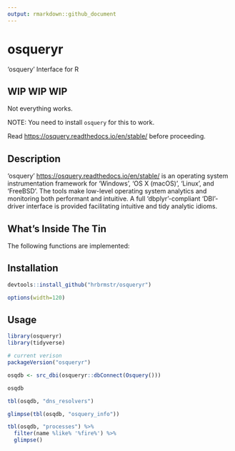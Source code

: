```yaml
---
output: rmarkdown::github_document
---
```


# osqueryr

'osquery' Interface for R

## WIP WIP WIP

Not everything works.

NOTE: You need to install `osquery` for this to work. 

Read <https://osquery.readthedocs.io/en/stable/> before proceeding.

## Description

'osquery' <https://osquery.readthedocs.io/en/stable/> is an operating 
system instrumentation framework for 'Windows', 'OS X (macOS)', 'Linux', and 
'FreeBSD'. The tools make low-level operating system analytics and monitoring 
both performant and intuitive. A full 'dbplyr'-compliant 'DBI'-driver 
interface is provided facilitating intuitive and tidy analytic idioms.
  
## What's Inside The Tin

The following functions are implemented:

## Installation

```r
devtools::install_github("hrbrmstr/osqueryr")
```

```r
options(width=120)
```

## Usage

```r
library(osqueryr)
library(tidyverse)

# current verison
packageVersion("osqueryr")

```

```r
osqdb <- src_dbi(osqueryr::dbConnect(Osquery()))

osqdb

tbl(osqdb, "dns_resolvers")

glimpse(tbl(osqdb, "osquery_info"))

tbl(osqdb, "processes") %>% 
  filter(name %like% '%fire%') %>% 
  glimpse()
```